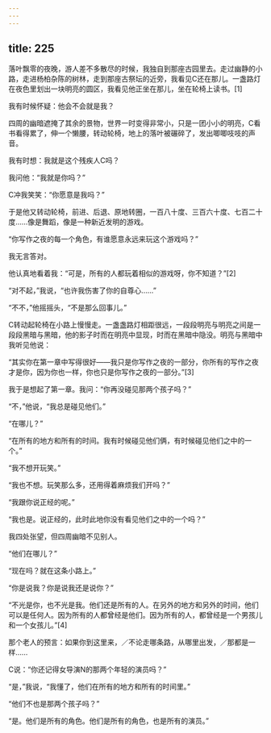 ```yaml
---
---
---
```

title: 225
---



落叶飘零的夜晚，游人差不多散尽的时候，我独自到那座古园里去。走过幽静的小路，走进杨柏杂陈的树林，走到那座古祭坛的近旁，我看见C还在那儿。一盏路灯在夜色里划出一块明亮的圆区，我看见他正坐在那儿，坐在轮椅上读书。[1]

我有时候怀疑：他会不会就是我？

四周的幽暗遮掩了其余的景物，世界一时变得非常小，只是一团小小的明亮，C看书看得累了，伸一个懒腰，转动轮椅，地上的落叶被碾碎了，发出唧唧吱吱的声音。

我有时想：我就是这个残疾人C吗？

我问他：“我就是你吗？”

C冲我笑笑：“你愿意是我吗？”

于是他又转动轮椅，前进、后退、原地转圈，一百八十度、三百六十度、七百二十度……像是舞蹈，像是一种新近发明的游戏。

“你写作之夜的每一个角色，有谁愿意永远来玩这个游戏吗？”

我无言答对。

他认真地看着我：“可是，所有的人都玩着相似的游戏呀，你不知道？”[2]

“对不起，”我说，“也许我伤害了你的自尊心……”

“不不，”他摇摇头，“不是那么回事儿。”

C转动起轮椅在小路上慢慢走。一盏盏路灯相距很远，一段段明亮与明亮之间是一段段黑暗与黑暗，他的影子时而在明亮中显现，时而在黑暗中隐没。明亮与黑暗中我听见他说：

“其实你在第一章中写得很好——我只是你写作之夜的一部分，你所有的写作之夜才是你，因为你也一样，你也只是你写作之夜的一部分。”[3]

我于是想起了第一章。我问：“你再没碰见那两个孩子吗？”

“不，”他说，“我总是碰见他们。”

“在哪儿？”

“在所有的地方和所有的时间。我有时候碰见他们俩，有时候碰见他们之中的一个。”

“我不想开玩笑。”

“我也不想。玩笑那么多，还用得着麻烦我们开吗？”

“我跟你说正经的呢。”

“我也是。说正经的，此时此地你没有看见他们之中的一个吗？”

我四处张望，但四周幽暗不见别人。

“他们在哪儿？”

“现在吗？就在这条小路上。”

“你是说我？你是说我还是说你？”

“不光是你，也不光是我。他们还是所有的人。在另外的地方和另外的时间，他们可以是任何人。因为所有的人都曾经是他们。因为所有的人，都曾经是一个男孩儿和一个女孩儿。”[4]

那个老人的预言：如果你到这里来，／不论走哪条路，从哪里出发，／那都是一样……

C说：“你还记得女导演N的那两个年轻的演员吗？”

“是，”我说，“我懂了，他们在所有的地方和所有的时间里。”

“他们不也是那两个孩子吗？”

“是。他们是所有的角色。他们是所有的角色，也是所有的演员。”